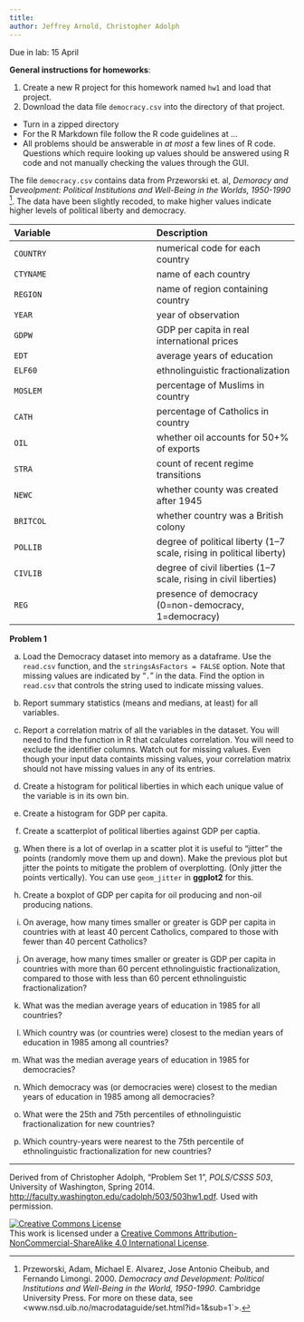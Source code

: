 ```yaml
---
title:
author: Jeffrey Arnold, Christopher Adolph
---
```


Due in lab: 15 April 

**General instructions for homeworks**:

1. Create a new R project for this homework named `hw1` and load that project.
2. Download the data file `democracy.csv` into the directory of that project.

- Turn in a zipped  directory 
- For the R Markdown file follow the R code guidelines at ...
- All problems should be answerable in *at most* a few lines of R code.
  Questions which require looking up values should be answered using R code and not manually checking the values through the GUI.


The file `democracy.csv` contains data from Przeworski et. al, *Demoracy and Deveolpment: Political Institutions and Well-Being in the Worlds, 1950-1990* [^1].
The data have been slightly recoded, to make higher values indicate higher levels of political liberty and democracy.



| Variable | Description |
|:---|:---|
| `COUNTRY` | numerical code for each country |
| `CTYNAME` | name of each country |
| `REGION` | name of region containing country |
| `YEAR` | year of observation |
| `GDPW`   |  GDP per capita in real international prices |
| `EDT`    |  average years of education |
| `ELF60`  |  ethnolinguistic fractionalization |
| `MOSLEM` |  percentage of Muslims in country |
| `CATH`   |  percentage of Catholics in country |
| `OIL`    |  whether oil accounts for 50+\% of exports |
| `STRA`   |  count of recent regime transitions |
| `NEWC`   |  whether county was created after 1945 |
| `BRITCOL` |  whether country was a British colony |
| `POLLIB` | degree of political liberty (1--7 scale, rising in political liberty) |
| `CIVLIB` | degree of civil liberties (1--7 scale, rising in civil liberties) |
| `REG`    | presence of democracy (0=non-democracy, 1=democracy)|



**Problem 1**

a. Load the Democracy dataset into memory as a dataframe. Use the `read.csv` function, and the `stringsAsFactors = FALSE` option. Note that missing values are indicated by "`.`" in the data. Find the option in `read.csv` that controls the string used to indicate missing values.

b. Report summary statistics (means and medians, at least) for all variables.

c. Report a correlation matrix of all the variables in the dataset.  You will need to find the function in R that calculates correlation. You will need to exclude the identifier columns. Watch out for missing values. Even though your input data containts missing values, your correlation matrix should not have missing values in any of its entries.

d. Create a histogram for political liberties in which each unique value of the variable is in its own bin.

e. Create a histogram for GDP per capita.

f. Create a scatterplot of political liberties against GDP per captia.

g. When there is a lot of overlap in a scatter plot it is useful to "jitter" the points (randomly move them up and down). Make the previous plot but jitter the points to mitigate the problem of overplotting. (Only jitter the points vertically). You can use `geom_jitter` in **ggplot2** for this.

h. Create a boxplot of GDP per capita for oil producing and non-oil producing nations.

h. On average, how many times smaller or greater is GDP per capita in countries with at least 40 percent Catholics, compared to those with fewer than 40 percent Catholics?

i. On average, how many times smaller or greater is GDP per capita in countries with more than 60 percent ethnolinguistic fractionalization, compared to those with less than 60 percent ethnolinguistic fractionalization?

j. What was the median average years of education in 1985 for all
  countries?

k. Which country was (or countries were) closest to the median years of education in 1985 among all countries?

l. What was the median average years of education in 1985 for democracies?

m. Which democracy was (or democracies were) closest to the median years of education in 1985 among all democracies? 

n. What were the 25th and 75th percentiles of ethnolinguistic fractionalization for new countries?

o. Which country-years were nearest to the 75th percentile of ethnolinguistic fractionalization for new countries? 

[^1]: Przeworski, Adam, Michael E. Alvarez, Jose Antonio Cheibub, and Fernando Limongi. 2000. *Democracy and Development: Political Institutions and Well-Being in the World, 1950-1990*. Cambridge University Press. For more on these data, see <www.nsd.uib.no/macrodataguide/set.html?id=1\&sub=1`>.

* * *

Derived from of Christopher Adolph, "Problem Set 1", *POLS/CSSS 503*, University of Washington, Spring 2014. <http://faculty.washington.edu/cadolph/503/503hw1.pdf>. Used with permission.

<a rel="license" href="http://creativecommons.org/licenses/by-nc-sa/4.0/"><img alt="Creative Commons License" style="border-width:0" src="https://i.creativecommons.org/l/by-nc-sa/4.0/88x31.png" /></a><br />This work is licensed under a <a rel="license" href="http://creativecommons.org/licenses/by-nc-sa/4.0/">Creative Commons Attribution-NonCommercial-ShareAlike 4.0 International License</a>.

